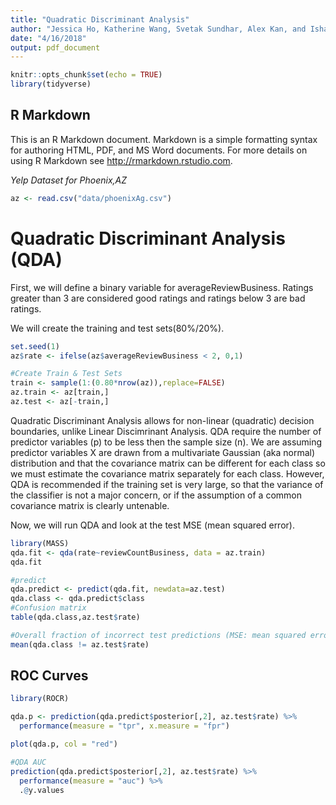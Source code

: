 ```yaml
---
title: "Quadratic Discriminant Analysis"
author: "Jessica Ho, Katherine Wang, Svetak Sundhar, Alex Kan, and Ishan Shah"
date: "4/16/2018"
output: pdf_document
---
```


```r
knitr::opts_chunk$set(echo = TRUE)
library(tidyverse)
```

## R Markdown

This is an R Markdown document. Markdown is a simple formatting syntax for authoring HTML, PDF, and MS Word documents. For more details on using R Markdown see <http://rmarkdown.rstudio.com>.

*Yelp Dataset for Phoenix,AZ*

```r
az <- read.csv("data/phoenixAg.csv")
```

# Quadratic Discriminant Analysis (QDA)

First, we will define a binary variable for averageReviewBusiness. Ratings greater than 3 are considered good ratings and ratings below 3 are bad ratings.

We will create the training and test sets(80%/20%).

```r
set.seed(1)
az$rate <- ifelse(az$averageReviewBusiness < 2, 0,1)

#Create Train & Test Sets
train <- sample(1:(0.80*nrow(az)),replace=FALSE)
az.train <- az[train,]
az.test <- az[-train,]
```

Quadratic Discriminant Analysis allows for non-linear (quadratic) decision boundaries, unlike Linear Discimrinant Analysis. QDA require the number of predictor variables (p) to be less then the sample size (n). We are assuming predictor variables X are drawn from a multivariate Gaussian (aka normal) distribution and that the covariance matrix can be different for each class so we must estimate the covariance matrix separately for each class. However, QDA is recommended if the training set is very large, so that the variance of the classifier is not a major concern, or if the assumption of a common covariance matrix is clearly untenable.

Now, we will run QDA and look at the test MSE (mean squared error).
```r
library(MASS)
qda.fit <- qda(rate~reviewCountBusiness, data = az.train)
qda.fit

#predict
qda.predict <- predict(qda.fit, newdata=az.test)
qda.class <- qda.predict$class
#Confusion matrix
table(qda.class,az.test$rate)

#Overall fraction of incorrect test predictions (MSE: mean squared error)
mean(qda.class != az.test$rate)
```

## ROC Curves
```r
library(ROCR)

qda.p <- prediction(qda.predict$posterior[,2], az.test$rate) %>%
  performance(measure = "tpr", x.measure = "fpr")

plot(qda.p, col = "red")
```
```r
#QDA AUC
prediction(qda.predict$posterior[,2], az.test$rate) %>%
  performance(measure = "auc") %>%
  .@y.values
```


